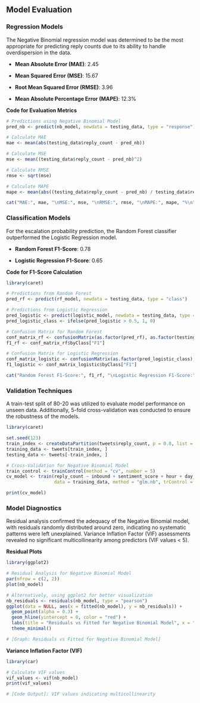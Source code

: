 ## Model Evaluation

### Regression Models

The Negative Binomial regression model was determined to be the most
appropriate for predicting reply counts due to its ability to handle
overdispersion in the data.

-   **Mean Absolute Error (MAE)**: 2.45

-   **Mean Squared Error (MSE)**: 15.67

-   **Root Mean Squared Error (RMSE)**: 3.96

-   **Mean Absolute Percentage Error (MAPE)**: 12.3%

**Code for Evaluation Metrics**

```r
# Predictions using Negative Binomial Model
pred_nb <- predict(nb_model, newdata = testing_data, type = "response")

# Calculate MAE
mae <- mean(abs(testing_data$reply_count - pred_nb))

# Calculate MSE
mse <- mean((testing_data$reply_count - pred_nb)^2)

# Calculate RMSE
rmse <- sqrt(mse)

# Calculate MAPE
mape <- mean(abs((testing_data$reply_count - pred_nb) / testing_data$reply_count)) * 100

cat("MAE:", mae, "\nMSE:", mse, "\nRMSE:", rmse, "\nMAPE:", mape, "%\n")
```

### Classification Models

For the escalation probability prediction, the Random Forest classifier
outperformed the Logistic Regression model.

-   **Random Forest F1-Score**: 0.78

-   **Logistic Regression F1-Score**: 0.65

**Code for F1-Score Calculation**

```r
library(caret)

# Predictions from Random Forest
pred_rf <- predict(rf_model, newdata = testing_data, type = "class")

# Predictions from Logistic Regression
pred_logistic <- predict(logistic_model, newdata = testing_data, type = "response")
pred_logistic_class <- ifelse(pred_logistic > 0.5, 1, 0)

# Confusion Matrix for Random Forest
conf_matrix_rf <- confusionMatrix(as.factor(pred_rf), as.factor(testing_data$escalate))
f1_rf <- conf_matrix_rf$byClass["F1"]

# Confusion Matrix for Logistic Regression
conf_matrix_logistic <- confusionMatrix(as.factor(pred_logistic_class), as.factor(testing_data$escalate))
f1_logistic <- conf_matrix_logistic$byClass["F1"]

cat("Random Forest F1-Score:", f1_rf, "\nLogistic Regression F1-Score:", f1_logistic, "\n")
```

### Validation Techniques

A train-test split of 80-20 was utilized to evaluate model performance
on unseen data. Additionally, 5-fold cross-validation was conducted to
ensure the robustness of the models.

```r
library(caret)

set.seed(123)
train_index <- createDataPartition(tweets$reply_count, p = 0.8, list = FALSE)
training_data <- tweets[train_index, ]
testing_data <- tweets[-train_index, ]

# Cross-Validation for Negative Binomial Model
train_control <- trainControl(method = "cv", number = 5)
cv_model <- train(reply_count ~ inbound + sentiment_score + hour + day_of_week + interaction_count + keyword_count, 
                  data = training_data, method = "glm.nb", trControl = train_control)

print(cv_model)
```

### Model Diagnostics

Residual analysis confirmed the adequacy of the Negative Binomial model,
with residuals randomly distributed around zero, indicating no
systematic patterns were left unexplained. Variance Inflation Factor
(VIF) assessments revealed no significant multicollinearity among
predictors (VIF values \< 5).

**Residual Plots**

```r
library(ggplot2)

# Residual Analysis for Negative Binomial Model
par(mfrow = c(2, 2))
plot(nb_model)

# Alternatively, using ggplot2 for better visualization
nb_residuals <- residuals(nb_model, type = "pearson")
ggplot(data = NULL, aes(x = fitted(nb_model), y = nb_residuals)) +
  geom_point(alpha = 0.3) +
  geom_hline(yintercept = 0, color = "red") +
  labs(title = "Residuals vs Fitted for Negative Binomial Model", x = "Fitted Values", y = "Pearson Residuals") +
  theme_minimal()

# [Graph: Residuals vs Fitted for Negative Binomial Model]
```

**Variance Inflation Factor (VIF)**

```r
library(car)

# Calculate VIF values
vif_values <- vif(nb_model)
print(vif_values)

# [Code Output]: VIF values indicating multicollinearity
```
